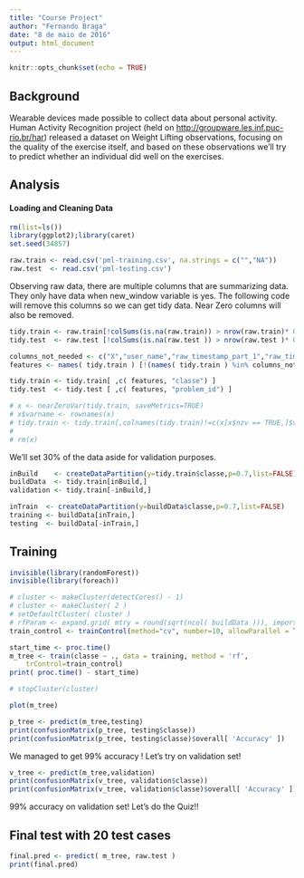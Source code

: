 ```yaml
---
title: "Course Project"
author: "Fernando Braga"
date: "8 de maio de 2016"
output: html_document
---
```


```r
knitr::opts_chunk$set(echo = TRUE)
```

## Background

Wearable devices made possible to collect data about personal activity. Human Activity Recognition project (held on <http://groupware.les.inf.puc-rio.br/har>) released a dataset on Weight Lifting observations, focusing on the quality of the exercise itself, and based on these observations we'll try to predict whether an individual did well on the exercises.

## Analysis

#### Loading and Cleaning Data

```r
rm(list=ls())
library(ggplot2);library(caret)
set.seed(34857)

raw.train <- read.csv('pml-training.csv', na.strings = c("","NA"))
raw.test  <- read.csv('pml-testing.csv')
```

Observing raw data, there are multiple columns that are summarizing data. They only have data when new_window variable is yes. The following code will remove this columns so we can get tidy data. Near Zero columns will also be removed.

```r

tidy.train <- raw.train[!colSums(is.na(raw.train)) > nrow(raw.train)* 0.95 ]
tidy.test  <- raw.test [!colSums(is.na(raw.test )) > nrow(raw.test )* 0.95 ]

columns_not_needed <- c("X","user_name","raw_timestamp_part_1","raw_timestamp_part_2","cvtd_timestamp","new_window","num_window", "classe", "problem_id" )
features <- names( tidy.train ) [!(names( tidy.train ) %in% columns_not_needed)]

tidy.train <- tidy.train[ ,c( features, "classe") ]
tidy.test  <- tidy.test [ ,c( features, "problem_id") ]

# x <- nearZeroVar(tidy.train, saveMetrics=TRUE)
# x$varname <- rownames(x)
# tidy.train <- tidy.train[,colnames(tidy.train)!=c(x[x$nzv == TRUE,]$varname)]
# 
# rm(x)
```

We'll set 30% of the data aside for validation purposes.

```r
inBuild    <- createDataPartition(y=tidy.train$classe,p=0.7,list=FALSE)
buildData  <- tidy.train[inBuild,]
validation <- tidy.train[-inBuild,]

inTrain  <- createDataPartition(y=buildData$classe,p=0.7,list=FALSE)
training <- buildData[inTrain,]
testing  <- buildData[-inTrain,]
```

## Training 

```r
invisible(library(randomForest))
invisible(library(foreach))

# cluster <- makeCluster(detectCores() - 1)
# cluster <- makeCluster( 2 )
# setDefaultCluster( cluster )
# rfParam <- expand.grid( mtry = round(sqrt(ncol( buildData ))), importance = TRUE )
train_control <- trainControl(method="cv", number=10, allowParallel = TRUE)

start_time <- proc.time()
m_tree <- train(classe ~ ., data = training, method = 'rf', 
	trControl=train_control)
print( proc.time() - start_time)

# stopCluster(cluster)
```

```r
plot(m_tree)
```
```r
p_tree <- predict(m_tree,testing)
print(confusionMatrix(p_tree, testing$classe))
print(confusionMatrix(p_tree, testing$classe)$overall[ 'Accuracy' ])

```

We managed to get 99% accuracy ! Let's try on validation set!

```r
v_tree <- predict(m_tree,validation)
print(confusionMatrix(v_tree, validation$classe))
print(confusionMatrix(v_tree, validation$classe)$overall[ 'Accuracy' ])
```

99% accuracy on validation set! Let's do the Quiz!!

## Final test with 20 test cases

```r
final.pred <- predict( m_tree, raw.test )
print(final.pred)
```
